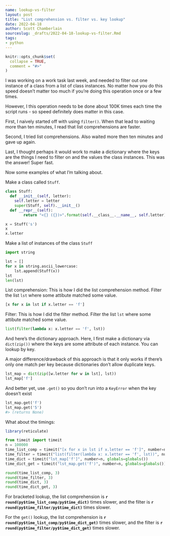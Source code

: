 ```yaml
---
name: lookup-vs-filter
layout: post
title: "List comprehension vs. filter vs. key lookup"
date: 2022-04-18
author: Scott Chamberlain
sourceslug: _drafts/2022-04-18-lookup-vs-filter.Rmd
tags:
- python
---
```


```r
knitr::opts_chunk$set(
  collapse = TRUE,
  comment = "#>"
)
```

I was working on a work task last week, and needed to filter out one instance of a class from a list of class instances. No matter how you do this speed doesn't matter too much if you're doing this operation once or a few times. 

However, I this operation needs to be done about 100K times each time the script runs - so speed definitely does matter in this case. 

First, I naively started off with using `filter()`. When that lead to waiting more than ten minutes, I read that list comprehensions are faster. 

Second, I tried list comprehensions. Also waited more then ten minutes and gave up again. 

Last, I thought perhaps it would work to make a dictionary where the keys are the things I need to filter on and the values the class instances. This was the answer! Super fast. 

Now some examples of what I'm talking about. 


Make a class called `Stuff`. 

```python
class Stuff:
  def __init__(self, letter):
    self.letter = letter
    super(Stuff, self).__init__()
  def __repr__(self):
        return "<{} ({})>".format(self.__class__.__name__, self.letter)

x = Stuff('s')
x
x.letter
```

Make a list of instances of the class `Stuff`

```python
import string

lst = []
for x in string.ascii_lowercase:
    lst.append(Stuff(x))
lst
len(lst)
```

List comprehension: This is how I did the list comprehension method. Filter the list `lst` where some attibute matched some value. 

```python
[x for x in lst if x.letter == 'f']
```

Filter: This is how I did the filter method. Filter the list `lst` where some attibute matched some value. 

```python
list(filter(lambda x: x.letter == 'f', lst))
```

And here's the dictionary approach. Here, I first make a dictionary via `dict(zip())` where the keys are some attribute of each instance. You can lookup by key.

A major difference/drawback of this approach is that it only works if there's only one match per key because dictionaries don't allow duplicate keys. 

```python
lst_map = dict(zip([w.letter for w in lst], lst))
lst_map['f']
```

And better yet, use `.get()` so you don't run into a `KeyError` when the key doesn't exist

```python
lst_map.get('f')
lst_map.get('5')
#> (returns None)
```

What about the timings:

```r
library(reticulate)
```

```python
from timeit import timeit
n = 100000
time_list_comp = timeit("[x for x in lst if x.letter == 'f']", number=n, globals=globals())
time_filter = timeit("list(filter(lambda x: x.letter == 'f', lst))", number=n, globals=globals())
time_dict = timeit("lst_map['f']", number=n, globals=globals())
time_dict_get = timeit("lst_map.get('f')", number=n, globals=globals())

round(time_list_comp, 3)
round(time_filter, 3)
round(time_dict, 3)
round(time_dict_get, 3)
```

For bracketed lookup, the list comprehension is **`r round(py$time_list_comp/py$time_dict)`** times slower, and the filter is **`r round(py$time_filter/py$time_dict)`** times slower.

For the `get()` lookup, the list comprehension is **`r round(py$time_list_comp/py$time_dict_get)`** times slower, and the filter is **`r round(py$time_filter/py$time_dict_get)`** times slower.

